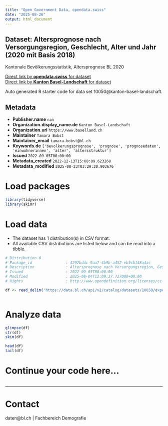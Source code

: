 ```yaml
---
title: "Open Government Data, opendata.swiss"
date: "2025-08-26"
output: html_document
---
```


## Dataset: Altersprognose nach Versorgungsregion, Geschlecht, Alter und Jahr (2020 mit Basis 2018)

Kantonale Bevölkerungsstatistik, Altersprognose BL 2020

[Direct link by **opendata.swiss** for dataset](https://opendata.swiss/de/dataset/altersprognose-nach-versorgungsregion-geschlecht-alter-und-jahr-2020-mit-basis-2018)<br>
[Direct link by **Kanton Basel-Landschaft** for dataset](https://data.bl.ch/explore/dataset/10050/)

Auto generated R starter code for data set 10050@kanton-basel-landschaft.

## Metadata

- **Publisher.name** `nan`
- **Organization.display_name.de** `Kanton Basel-Landschaft`
- **Organization.url** `https://www.baselland.ch`
- **Maintainer** `Tamara Bobst`
- **Maintainer_email** `tamara.bobst@bl.ch`
- **Keywords.de** `['bevolkerungsprognose', 'prognose', 'prognosedaten', 'einwohnerinnen', 'alter', 'altersstruktur']`
- **Issued** `2022-09-05T00:00:00`
- **Metadata_created** `2022-12-13T15:08:09.623268`
- **Metadata_modified** `2025-08-23T03:29:20.903676`


# Load packages

```r

library(tidyverse)
library(skimr)

```

# Load data

-   The dataset has 1 distribution(s) in CSV format.
-   All available CSV distributions are listed below and can be read into a tibble.

```r

# Distribution 0
# Package_id               : 4292bddc-9aa7-4b9b-a452-eb5cb148a4ac
# Description              : Altersprognose nach Versorgungsregion, Geschlecht, Alter und Jahr (2020 mit Basis 2018) (csv)
# Issued                   : 2022-09-05T00:00:00
# Modified                 : 2025-08-04T12:09:37.727000+00:00
# Rights                   : http://www.opendefinition.org/licenses/cc-by/

df <- read_delim('https://data.bl.ch/api/v2/catalog/datasets/10050/exports/csv?use_labels=true')



```

# Analyze data

```r

glimpse(df)
str(df)
skim(df)

head(df)
tail(df)

```

# Continue your code here...

```r

```

------------------------------------------------------------------------

# Contact

daten@bl.ch | Fachbereich Demografie

